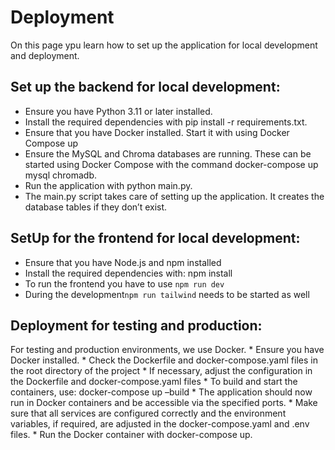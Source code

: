 # Deployment

On this page ypu learn how to set up the application for local development and deployment. 

## Set up the backend for local development:

* Ensure you have Python 3.11 or later installed.
* Install the required dependencies with pip install -r requirements.txt.
* Ensure that you have Docker installed. Start it with using Docker Compose up
* Ensure the MySQL and Chroma databases are running. These can be started using Docker Compose with the command docker-compose up mysql chromadb.
* Run the application with python main.py.
* The main.py script takes care of setting up the application. It creates the database tables if they don't exist.

## SetUp for the frontend for local development: 
* Ensure that you have Node.js and npm installed
* Install the required dependencies with: npm install
* To run the frontend you have to use  `npm run dev`
* During the development`npm run tailwind` needs to be started as well

## Deployment for testing and production:
For testing and production environments, we use Docker.
* Ensure you have Docker installed.
* Check the Dockerfile and docker-compose.yaml files in the root directory of the project
* If necessary, adjust the configuration in the Dockerfile and docker-compose.yaml files
* To build and start the containers, use: docker-compose up --build
* The application should now run in Docker containers and be accessible via the specified ports.
* Make sure that all services are configured correctly and the environment variables, if required, are adjusted in the docker-compose.yaml and .env files.
* Run the Docker container with docker-compose up.





